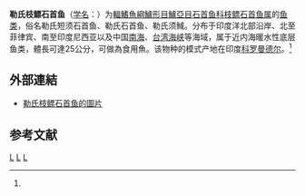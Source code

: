 {{Speciesbox
| taxon = Dendrophysa russelli
| image = Dendrophysa russelii (Cuvier, 1829).jpg
| status = NE
| status_system = IUCN3.1
| binomial_authority = (Cuvier et Valenciennes, 1829)<ref name='id7366'>{{cite web| url =http://www.bioinfo.cn/db05/BjdwSpecies.php?action=view&id=7366| title =勒氏枝鳔石首鱼| work =《中国动物物种编目数据库》| publisher =中国科学院微生物研究所| author =中国科学院动物研究所| accessdate =2009-04-16| deadurl =yes| archiveurl =https://web.archive.org/web/20160305024616/http://www.bioinfo.cn/db05/BjdwSpecies.php?action=view&id=7366| archivedate =2016-03-05}}</ref>
| synonyms = *''Dendrophysa russeli, Cuvier, 1829''
*''Dendrophysa russelli, Cuvier, 1829''
*''Dendrophyssa russelli, Cuvier, 1829''
*''Sciaena russelli, Cuvier, 1829''
*''Umbrina kuhlii, Cuvier, 1830''
*''Umbrina russelii, Cuvier, 1829''
}}

'''勒氏枝鳔石首鱼'''（[[学名|学名]]：{{lang|la|''Dendrophysa russelli''}}）为[[輻鰭魚綱|輻鰭魚綱]][[鱸形目|鱸形目]][[鱸亞目|鱸亞目]][[石首鱼科|石首鱼科]][[枝鳔石首鱼属|枝鳔石首鱼属]]的[[鱼类|鱼类]]，俗名勒氏短须石首鱼、勒氏石首鱼、勒氏须䱛。分布于印度洋北部沿岸、北至菲律宾、南至印度尼西亚以及中国[[南海|南海]]、[[台湾海峡|台湾海峡]]等海域，属于近内海暖水性底层鱼类，體長可達25公分，可做為食用魚。该物种的模式产地在印度[[科罗曼德尔|科罗曼德尔]]。<ref name='id7366'/>

==外部連結==
* [http://www.fishbase.org/Photos/ThumbnailsSummary.php?ID=4560 勒氏枝鳔石首鱼的圖片] {{Wayback|url=http://www.fishbase.org/Photos/ThumbnailsSummary.php?ID=4560 |date=20160306221629 }}

== 参考文献 ==
{{reflist}}

{{Taxonbar|from=Q2257559}}

[[Category:食用魚|L]]
[[Category:枝鳔石首鱼属|L]]
[[Category:1829年描述的魚類|L]]